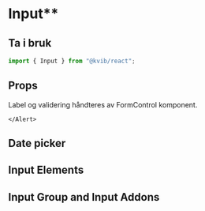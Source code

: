 
<Meta of={InputStories} />

# Input\*\*

## Ta i bruk

```jsx
import { Input } from "@kvib/react";
```

## Props

<KvibProvider>
    <Alert status="info">
        <AlertIcon/>
        <AlertDescription>
            Label og validering håndteres av FormControl komponent.
        </AlertDescription>

    </Alert>

</KvibProvider>

<Canvas of={InputStories.Input} />
<Controls of={InputStories.Input} />

## Date picker

<Canvas of={InputStories.InputDate} />

## Input Elements

<Canvas of={InputStories.InputLeftElement} />
<Canvas of={InputStories.InputRightElement} />

## Input Group and Input Addons

<Canvas of={InputStories.InputGroup} />
